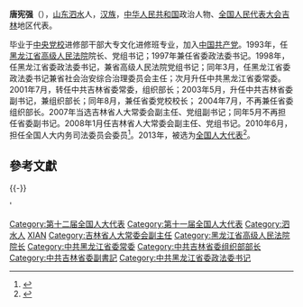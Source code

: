 '''唐宪强'''（{{bd|1947年||}}），[[山东|山东]][[泗水县|泗水]]人，[[汉族|汉族]]，[[中华人民共和国|中华人民共和国]]政治人物、[[全国人民代表大会|全国人民代表大会]][[吉林|吉林]]地区代表。

毕业于[[中央党校|中央党校]]进修部干部大专文化进修班专业，加入[[中国共产党|中国共产党]]。1993年，任[[黑龙江省高级人民法院|黑龙江省高级人民法院]]院长、党组书记；1997年兼任省委政法委书记。1998年，任黑龙江省委政法委书记，兼省高级人民法院党组书记；同年3月，任黑龙江省委政法委书记兼省社会治安综合治理委员会主任；次月升任中共黑龙江省委常委。2001年7月，转任中共吉林省委常委，组织部长；2003年5月，升任中共吉林省委副书记，兼组织部长；同年8月，兼任省委党校校长；
2004年7月，不再兼任省委组织部长。2007年当选吉林省人大常委会副主任、党组副书记；同年5月不再担任省委副书记。2008年1月任吉林省人大常委会副主任、党组书记。2010年6月，担任全国人大内务司法委员会委员<ref>{{cite news|title=全国人大代表信息-唐宪强|url=http://210.82.31.1:8084/delegate/viewDelegate.action?dbid=110526|accessdate=2013-04-05|newspaper=全国人大网|archive-url=https://web.archive.org/web/20130104085650/http://www.npc.gov.cn/delegate/viewDelegate.action?dbid=110526|archive-date=2013-01-04|dead-url=yes}}</ref>。2013年，被选为[[全国人大代表|全国人大代表]]<ref>{{cite news|title=全国人大代表信息-唐宪强|url=http://210.82.31.1:8084/delegate/viewDelegate.action?dbid=120515|accessdate=2013-03-28|newspaper=全国人大网|archive-url=https://web.archive.org/web/20140306085939/http://www.npc.gov.cn/delegate/viewDelegate.action?dbid=120515|archive-date=2014-03-06|dead-url=yes}}</ref>。

==參考文獻==
{{reflist|3}}
{{-}}
{{start box}}
{{s-ppo|cpc}}
{{s-before|[[？|？]]}}
{{s-title|[[中国共产党吉林省委员会|中国共产党吉林省委员会]]组织部部长|2001年7月-2004年7月}}
{{s-after|[[王松鹤|王松鹤]]}}
{{s-before|[[？|？]]}}
{{s-title|[[中国共产党黑龙江省委员会|中国共产党黑龙江省委员会]]政法委员会书记|1997年4月—2001年7月}}
{{s-after|[[杜宇新|杜宇新]]}}
{{end box}}
{{中国政治人物小作品}}

[[Category:第十二届全国人大代表|Category:第十二届全国人大代表]]
[[Category:第十一届全国人大代表|Category:第十一届全国人大代表]]
[[Category:泗水人|Category:泗水人]]
[[Category:唐姓|XIAN]]
[[Category:吉林省人大常委会副主任|Category:吉林省人大常委会副主任]]
[[Category:黑龙江省高级人民法院院长|Category:黑龙江省高级人民法院院长]]
[[Category:中共黑龙江省委常委|Category:中共黑龙江省委常委]]
[[Category:中共吉林省委组织部部长|Category:中共吉林省委组织部部长]]
[[Category:中共吉林省委副書記|Category:中共吉林省委副書記]]
[[Category:中共黑龙江省委政法委书记|Category:中共黑龙江省委政法委书记]]
'